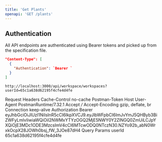 ```yaml
---
title: 'Get Plants'
openapi: 'GET /plants'
---
```

## Authentication

All API endpoints are authenticated using Bearer tokens and picked up from the specification file.

```json
"Content-Type": [
  {
    "Authentication": `Bearer `
  }
]
```

```url
http://localhost:3000/api/workspace/workspaces?userId=65c1a638d62195f4cfe4d4fe
```

Request Headers
Cache-Control
no-cache
Postman-Token
<calculated when request is sent>
Host
<calculated when request is sent>
User-Agent
PostmanRuntime/7.32.1
Accept
*/*
Accept-Encoding
gzip, deflate, br
Connection
keep-alive
Authorization
Bearer eyJhbGciOiJIUzI1NiIsInR5cCI6IkpXVCJ9.eyJlbWFpbCI6ImJvYmJ5QHByb3BiZWFyLmlvIiwiaWQiOiI2NWMxYTYzOGQ2MjE5NWY0Y2ZlNGQ0ZmUiLCJpYXQiOjE3MDc1ODE3MzcsImV4cCI6MTcwODQ0NTczN30.NZYo92b_abN0WrxkOcpX28JOWh0bsj_fW_3JOe87dH4
Query Params
userId
65c1a638d62195f4cfe4d4fe